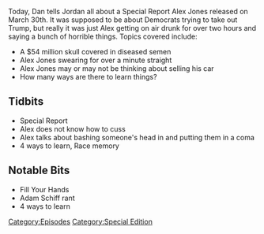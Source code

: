 {{DEFAULTSORT:
    #_EPISODE_0026:March 30 (Special Report)
}}{{Episode
    | title           = March 30 (Special Report)
    | caption         = [https://knowledgefight.libsyn.com/knowledge-fight-march-30-special-report Listen to this episode on Libsyn]
    | episodeNumber   = 26
    | length          = 02:56:43
    | airDate         = April 3, 2017
    | coverageDate    = March 30, 2017
    | episodeType     = [[:Category:Special Edition|Special Edition]]
    | oocDrop         = Getting directives BABY, from George-Frikken-Washington
    | previousEpisode = [[25: Dennis Montgomery Investigation]]
    | nextEpisode     = [[27: March 31, 2017]]
}}

{{Stub}}

Today, Dan tells Jordan all about a Special Report Alex Jones released on March 30th. It was supposed to be about Democrats trying to take out Trump, but really it was just Alex getting on air drunk for over two hours and saying a bunch of horrible things. Topics covered include:

*<span id="yui_3_17_2_1_1491021558020_97855">A $54 million skull covered in diseased semen</span>
*<span id="yui_3_17_2_1_1491021558020_98320">Alex Jones swearing for over a minute straight</span>
*<span id="yui_3_17_2_1_1491021558020_98567">Alex Jones may or may not be thinking about selling his car</span>
*<span id="yui_3_17_2_1_1491021558020_99201">How many ways are there to learn things?</span>

==Tidbits==

*Special Report
*Alex does not know how to cuss
*Alex talks about bashing someone's head in and putting them in a coma
*4 ways to learn, Race memory

==Notable Bits==

*Fill Your Hands
*Adam Schiff rant
*4 ways to learn

[[Category:Episodes]]
[[Category:Special Edition]]